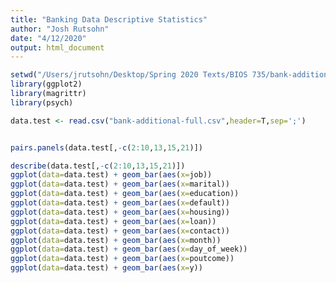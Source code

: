 ```yaml
---
title: "Banking Data Descriptive Statistics"
author: "Josh Rutsohn"
date: "4/12/2020"
output: html_document
---
```


```r
setwd("/Users/jrutsohn/Desktop/Spring 2020 Texts/BIOS 735/bank-additional")
library(ggplot2)
library(magrittr)
library(psych)

data.test <- read.csv("bank-additional-full.csv",header=T,sep=';')


pairs.panels(data.test[,-c(2:10,13,15,21)])

describe(data.test[,-c(2:10,13,15,21)])
ggplot(data=data.test) + geom_bar(aes(x=job))
ggplot(data=data.test) + geom_bar(aes(x=marital))
ggplot(data=data.test) + geom_bar(aes(x=education))
ggplot(data=data.test) + geom_bar(aes(x=default))
ggplot(data=data.test) + geom_bar(aes(x=housing))
ggplot(data=data.test) + geom_bar(aes(x=loan))
ggplot(data=data.test) + geom_bar(aes(x=contact))
ggplot(data=data.test) + geom_bar(aes(x=month))
ggplot(data=data.test) + geom_bar(aes(x=day_of_week))
ggplot(data=data.test) + geom_bar(aes(x=poutcome))
ggplot(data=data.test) + geom_bar(aes(x=y))
```

